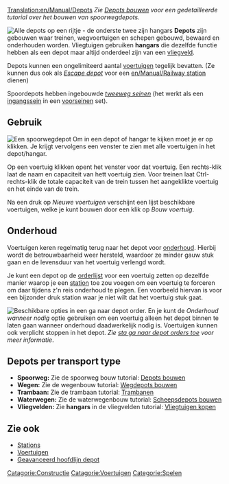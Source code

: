 [[Translation:en/Manual/Depots]]
{{nl/Vertaling|en/Manual/Depots|0}}
''Zie [[nl/Manual/Depots bouwen|Depots bouwen]] voor een gedetailleerde tutorial over het bouwen van spoorwegdepots.''

[[File:en/Manual/Depots.png|frame|left|Alle depots op een rijtje - de onderste twee zijn hangars]]
'''Depots''' zijn gebouwen waar treinen, wegvoertuigen en schepen gebouwd, bewaard en onderhouden worden. Vliegtuigen gebruiken '''hangars''' die dezelfde functie hebben als een depot maar altijd onderdeel zijn van een [[nl/Manual/Vliegveld|vliegveld]].

Depots kunnen een ongelimiteerd aantal [[nl/Manual/Voertuigen|voertuigen]] tegelijk bevatten. (Ze kunnen dus ook als [[en/Manual/Railway station#escape-depot|''Escape depot'']] voor een [[en/Manual/Railway station]] dienen)

Spoordepots hebben ingebouwde [[en/Seinen#tweeweg|''tweeweg seinen'']] (het werkt als een [[nl/Manual/Seinen#ingangssein|ingangssein]] in een [[en/Seinen#voorseinen|voorseinen]] set).

==Gebruik==
[[File:en/Manual/RailwayDepotWindow.png|frame|Een spoorwegdepot]]
Om in een depot of hangar te kijken moet je er op klikken. Je krijgt vervolgens een venster te zien met alle voertuigen in het depot/hangar.

Op een voertuig klikken opent het venster voor dat voertuig. Een rechts-klik laat de naam en capaciteit van hett voertuig zien. Voor treinen laat Ctrl-rechts-klik de totale capaciteit van de trein tussen het aangeklikte voertuig en het einde van de trein.

Na een druk op ''Nieuwe voertuigen'' verschijnt een lijst beschikbare voertuigen, welke je kunt bouwen door een klik op ''Bouw voertuig''.

==Onderhoud==

Voertuigen keren regelmatig terug naar het depot voor [[nl/Manual/Onderhoud|onderhoud]]. Hierbij wordt de betrouwbaarheid weer hersteld, waardoor ze minder gauw stuk gaan en de levensduur van het voertuig verlengd wordt.

Je kunt een depot op de [[nl/Manual/Orders|orderlijst]] voor een voertuig zetten op dezelfde manier waarop je een [[nl/Station|station]] toe zou voegen om een voertuig te forceren om daar tijdens z'n reis onderhoud te plegen. Een voorbeeld hiervan is voor een bijzonder druk station waar je niet wilt dat het voertuig stuk gaat.

[[File:en/Manual/Service-options.png|frame|right|Beschikbare opties in een ''ga naar depot'' order.]]
En je kunt de ''Onderhoud wanneer nodig'' optie gebruiken om een voertuig alleen het depot binnen te laten gaan wanneer onderhoud daadwerkelijk nodig is. Voertuigen kunnen ook verplicht stoppen in het depot. ''Zie [[nl/Archive/Manual/Settings/Sta ga naar depot orders toe|sta ga naar depot orders toe]] voor meer informatie''.{{en/-right}}

==Depots per transport type==
*'''Spoorweg:''' Zie de spoorweg bouw tutorial: [[nl/Manual/Depots bouwen|Depots bouwen]]
*'''Wegen:''' Zie de wegenbouw tutorial: [[nl/Wegdepots bouwen|Wegdepots bouwen]]
*'''Trambaan:''' Zie de trambaan tutorial: [[nl/Trambanen|Trambanen]]
*'''Waterwegen:''' Zie de waterwegenbouw tutorial: [[nl/Scheepsdepots bouwen|Scheepsdepots bouwen]]
*'''Vliegvelden:''' Zie '''hangars''' in de vliegvelden tutorial: [[nl/Vliegtuigen kopen#vliegtuig-bouwen|Vliegtuigen kopen]]

==Zie ook==
*[[nl/Manual/Stations|Stations]]
*[[nl/Manual/Voertuigen|Voertuigen]]
*[[nl/Geavanceerd hoofdlijn depot|Geavanceerd hoofdlijn depot]]

[[Category:nl/Manual/Constructie|Catagorie:Constructie]]
[[Category:nl/Manual/Voertuigen|Catagorie:Voertuigen]]
[[Category:nl/Manual/Spelen|Categorie:Spelen]]